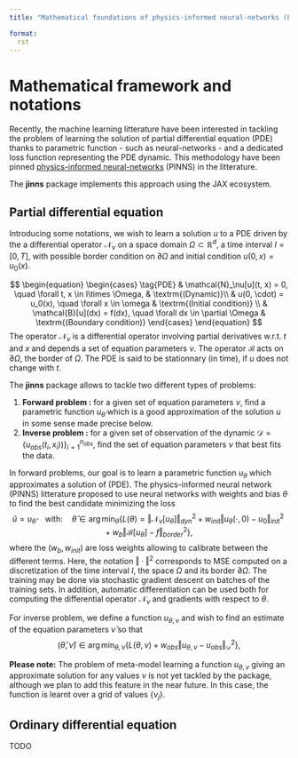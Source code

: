 ```yaml
---
title: "Mathematical foundations of physics-informed neural-networks (PINNs)"

format:
  rst
---
```


# Mathematical framework and notations
Recently, the machine learning litterature have been interested in tackling the problem of learning the solution of partial differential equation (PDE) thanks to parametric function - such as neural-networks - and a dedicated loss function representing the PDE dynamic. This methodology have been pinned [physics-informed neural-networks](https://maziarraissi.github.io/PINNs/) (PINNS) in the litterature.

The **jinns** package implements this approach using the JAX ecosystem.


## Partial differential equation


 Introducing some notations, we wish to learn a solution $u$ to a PDE driven by the a differential operator $\mathcal{N}_\nu$ on a space domain $\Omega \subset \mathbb{R}^d$, a time interval $I = [0, T]$, with possible border condition on $\partial \Omega$ and initial condition $u(0, x) = u_0(x)$.

$$
\begin{equation}
\begin{cases}
\tag{PDE}
& \mathcal{N}_\nu[u](t, x) = 0, \quad \forall  t, x \in I\times \Omega, & \textrm{(Dynamic)}\\
& u(0, \cdot) = u_0(x), \quad \forall x \in \omega & \textrm{(Initial condition)} \\
& \mathcal{B}[u](dx) = f(dx), \quad \forall dx \in \partial \Omega & \textrm{(Boundary condition)}
\end{cases}
\end{equation}
$$
The operator $\mathcal{N}_\nu$ is a differential operator involving partial derivatives w.r.t. $t$ and $x$ and depends a set of equation parameters $\nu$. The operator $\mathcal{B}$ acts on $\partial \Omega$, the border of $\Omega$. The PDE is said to be stationnary (in time), if $u$ does not change with $t$.


The **jinns** package allows to tackle two different types of problems:

 1. **Forward problem :** for a given set of equation parameters $\nu$, find a parametric function $u_\hat{\theta}$ which is a good approximation of the solution $u$ in some sense made precise below.
 2. **Inverse problem :** for a given set of observation of the dynamic $\mathcal{D} = \{ u_{obs}(t_i, x_i))\}_{i=1}^{n_{obs}}$, find the set of equation parameters $\nu$ that best fits the data.

In forward problems, our goal is to learn a parametric function $u_\theta$ which approximates a solution of (PDE). The physics-informed neural network (PINNS) litterature proposed to use neural networks with weights and bias $\theta$ to find the best candidate minimizing the loss
$$
\hat{u} = u_\hat{\theta}\quad \textrm{with:} \quad \hat{\theta} \in \arg \min_{\theta} \left\{ L(\theta) = \Vert  \mathcal{N}_\nu[u_\theta] \Vert^2_{dyn} + w_{init} \Vert u_{\theta}(\cdot, 0) - u_0 \Vert^2_{init} + w_b \Vert \mathcal{B}[u_{\theta}] - f \Vert^2_{border} \right\},
$$
where the $(w_b, w_{init})$ are loss weights allowing to calibrate between the different terms. Here, the notation $\Vert \cdot \Vert^2$ corresponds to MSE computed on a discretization of the time interval $I$, the space $\Omega$ and its border $\partial \Omega$. The training may be done via stochastic gradient descent on batches of the training sets. In addition, automatic differentiation can be used both for computing the differential operator $\mathcal{N}_\nu$ and gradients with respect to $\theta$.

For inverse problem, we define a function $u_{\theta, \nu}$ and wish to find an estimate of the equation parameters $\hat{\nu}$ so that
$$
(\hat{\theta}, \hat{\nu})  \in \arg \min_{\theta, \nu}  \left\{ L(\theta, \nu) + w_{obs} \Vert u_{\theta, \nu} - u_{obs}\Vert_{\mathcal{D}}^2 \right\},
$$

**Please note:** The problem of meta-model learning a function $u_{\theta, \nu}$ giving an approximate solution for any values $\nu$ is not yet tackled by the package, although we plan to add this feature in the near future. In this case, the function is learnt over a grid of values $\{\nu_j\}$.


## Ordinary differential equation
TODO
